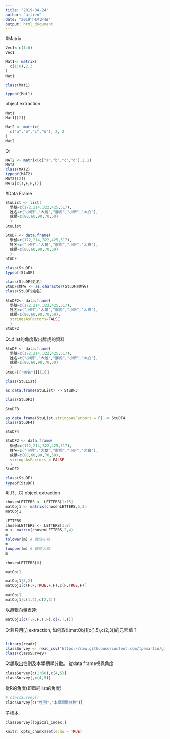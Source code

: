```yaml
---
title: "2019-04-24"
author: "ailien"
date: "2019年4月24日"
output: html_document
---
```

#Matrix
```r
Vec1<-c(1:6)
Vec1
```

```r
Mat1<- matrix(
  c(1:6),2,3
)
Mat1
```

```r
class(Mat1)
```

```r
typeof(Mat1)
```

object extraction

```r
Mat1
Mat1[[2]]
```



```r
Mat2 <- matrix(
  c("a","b","c","d"), 2, 2
)
Mat2
```

Q:
```r
MAT2 <- matrix(c("a","b","c","d"),2,2)
MAT2
class(MAT2)
typeof(MAT2)
MAT2[[2]]
MAT2[c(T,F,F,T)]
```



#Data Frame

```r
StuList <- list(
  學號=c(172,214,322,425,517),
  姓名=c("小明","大雄","胖虎","小新","大白"),
  成績=c(80,60,90,70,50)
  )
StuList
```


```r
StuDF <- data.frame(
  學號=c(172,214,322,425,517),
  姓名=c("小明","大雄","胖虎","小新","大白"),
  成績=c(80,60,90,70,50)
  )
StuDF 
```

```r
class(StuDF)
typeof(StuDF)
```


```r
class(StuDF$姓名)
StuDF$姓名 <- as.character(StuDF$姓名)
class(StuDF$姓名)
```

```r
StuDF2<- data.frame(
  學號=c(172,214,322,425,517),
  姓名=c("小明","大雄","胖虎","小新","大白"),
  成績=c(80,60,90,70,50),
  stringsAsFactors=FALSE
  )
StuDF2
```



Q:以list的角度取出胖虎的資料
```r
StuDF <- data.frame(
  學號=c(172,214,322,425,517),
  姓名=c("小明","大雄","胖虎","小新","大白"),
  成績=c(80,60,90,70,50)
  )
StuDF[["姓名"]][[3]]
```

```r
class(StuList)
```

```r
as.data.frame(StuList) -> StuDF3

class(StuDF3)
```

```r
StuDF3
```

```r
as.data.frame(StuList,stringsAsFactors = F) -> StuDF4
class(StuDF4)
```

```r
StuDF4
```

```r
StuDF2 <- data.frame(
  學號=c(172,214,322,425,517),
  姓名=c("小明","大雄","胖虎","小新","大白"),
  成績=c(80,60,90,70,50),
  stringsAsFactors = FALSE
  )
StuDF2 
```

```r
class(StuDF)
typeof(StuDF)
```
#[.R , .C] object extraction
```r
chosenLETTERS <- LETTERS[1:15]
matObj1 <- matrix(chosenLETTERS,5,3)
matObj1
```

```r
LETTERS
chosenLETTERS <- LETTERS[1:8]
m <- matrix(chosenLETTERS,2,4)
m
tolower(m) # 轉成小寫
m
toupper(m) # 轉成大寫
m
```



```r
chosenLETTERS[8]

```

```r
matObj1
```
```r
matObj1[3,2] 
matObj1[c(F,F,TRUE,F,F),c(F,TRUE,F)]
```

```r
matObj1
matObj1[c(1,4),c(2,3)]
```
以邏輯向量表達:
```r
matObj1[c(T,F,F,T,F),c(F,T,T)]
```


Q:若只用[.] extraction, 如何取出matObj1[c(1,5),c(2,3)]的元素值？
```r

```

```r
library(readr)
classSurvey <- read_csv("https://raw.githubusercontent.com/tpemartin/github-data/master/classSurvey.csv")
class(classSurvey)
```
Q:請取出性別及本學期學分數。
從data frame視覺角度
```r
classSurvey[c(1:60),c(4,5)]
classSurvey[,c(4,5)]
```
從R的角度(即單純list的角度)
```r
# classSurvey[]
classSurvey[c("性別","本學期學分數")]

```

子樣本

```r
classSurvey[logical_index,]
```









```r
knitr::opts_chunk$set(echo = TRUE)
```

